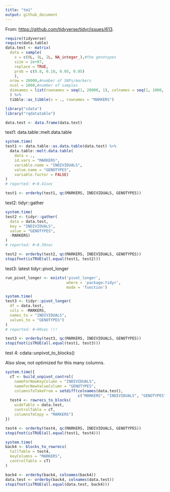 ```yaml
---
title: "tm1"
output: github_document
---
```


From: [https://github.com/tidyverse/tidyr/issues/613](https://github.com/tidyverse/tidyr/issues/613).

```r
require(tidyverse)
require(data.table)
data.test <- matrix(
  data = sample(
    x = c(0L, 1L, 2L, NA_integer_),#the genotypes
    size = 2e+07,
    replace = TRUE,
    prob = c(0.8, 0.10, 0.05, 0.05)
    ),
  nrow = 20000,#number of SNPs/markers
  ncol = 1000,#number of samples
  dimnames = list(rownames = seq(1, 20000, 1), colnames = seq(1, 1000, 1))
  ) %>%
  tibble::as_tibble(x = ., rownames = "MARKERS") 
```

```r
library("cdata")
library("rqdatatable")
```

```r
data.test <- data.frame(data.test)
```

test1: data.table::melt.data.table

```r
system.time(
test1 <- data.table::as.data.table(data.test) %>%
  data.table::melt.data.table(
    data = .,
    id.vars = "MARKERS",
    variable.name = "INDIVIDUALS",
    value.name = "GENOTYPES",
    variable.factor = FALSE) 
)
# reported: #~0.41sec
```

```r
test1 <- orderby(test1, qc(MARKERS, INDIVIDUALS, GENOTYPES)) 
```

test2: tidyr::gather

```r
system.time(
test2 <- tidyr::gather(
  data = data.test,
  key = "INDIVIDUALS",
  value = "GENOTYPES",
  -MARKERS)
)
# reported: #~0.39sec
```

```r
test2 <- orderby(test2, qc(MARKERS, INDIVIDUALS, GENOTYPES)) 
stopifnot(isTRUE(all.equal(test1, test2)))
```



test3: latest tidyr::pivot_longer

```r
run_pivot_longer <- exists('pivot_longer', 
                           where = 'package:tidyr', 
                           mode = 'function')
```


```r
system.time(
test3 <- tidyr::pivot_longer(
  df = data.test,
  cols = -MARKERS,
  names_to = "INDIVIDUALS",
  values_to = "GENOTYPES")
)
# reported: #~90sec !!!
```

```r
test3 <- orderby(test3, qc(MARKERS, INDIVIDUALS, GENOTYPES)) 
stopifnot(isTRUE(all.equal(test1, test3)))
```

test 4: cdata::unpivot_to_blocks()

Also slow, not optimized for this many columns.

```r
system.time({
  cT <- build_unpivot_control(
    nameForNewKeyColumn = "INDIVIDUALS",
    nameForNewValueColumn = "GENOTYPES",
    columnsToTakeFrom = setdiff(colnames(data.test), 
                                c("MARKERS", "INDIVIDUALS", "GENOTYPES")))
  test4 <- rowrecs_to_blocks(
    wideTable = data.test,
    controlTable = cT,
    columnsToCopy = "MARKERS")
})
```

```r
test4 <- orderby(test4, qc(MARKERS, INDIVIDUALS, GENOTYPES)) 
stopifnot(isTRUE(all.equal(test1, test4)))
```

```r
system.time(
back4 <- blocks_to_rowrecs(
  tallTable = test4,
  keyColumns = "MARKERS",
  controlTable = cT)
)
```

```r
back4 <- orderby(back4, colnames(back4)) 
data.test <- orderby(back4, colnames(data.test)) 
stopifnot(isTRUE(all.equal(data.test, back4)))
```



